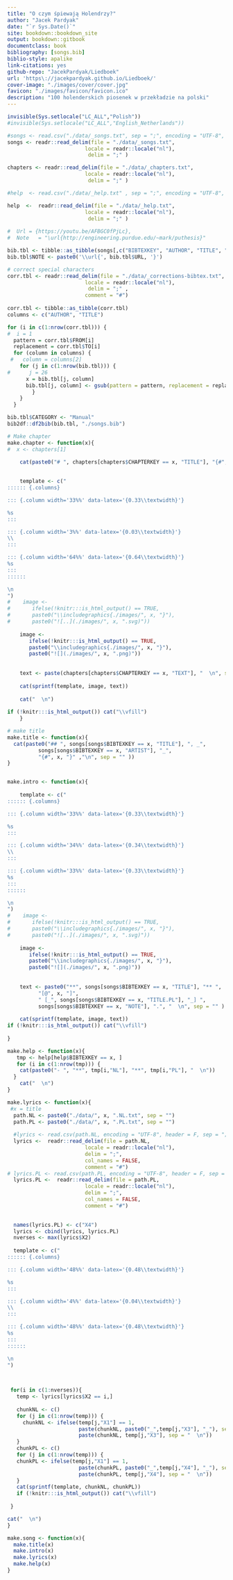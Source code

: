 ```yaml
--- 
title: "O czym śpiewają Holendrzy?"
author: "Jacek Pardyak"
date: "`r Sys.Date()`"
site: bookdown::bookdown_site
output: bookdown::gitbook
documentclass: book
bibliography: [songs.bib]
biblio-style: apalike
link-citations: yes
github-repo: "JacekPardyak/Liedboek"
url: 'https\://jacekpardyak.github.io/Liedboek/'
cover-image: "./images/cover/cover.jpg"
favicon: "./images/favicon/favicon.ico"
description: "100 holenderskich piosenek w przekładzie na polski"
---
```


```r
invisible(Sys.setlocale("LC_ALL","Polish"))
#invisible(Sys.setlocale("LC_ALL","English_Netherlands"))
```


```r
#songs <- read.csv("./data/_songs.txt", sep = ";", encoding = "UTF-8", stringsAsFactors = F)
songs <- readr::read_delim(file = "./data/_songs.txt",
                         locale = readr::locale("nl"),
                          delim = ";" )

chapters <- readr::read_delim(file = "./data/_chapters.txt",
                         locale = readr::locale("nl"),
                          delim = ";" )

#help  <- read.csv("./data/_help.txt" , sep = ";", encoding = "UTF-8", stringsAsFactors = F)

help  <-  readr::read_delim(file = "./data/_help.txt",
                         locale = readr::locale("nl"),
                          delim = ";" )
                            
#  Url = {https://youtu.be/AFBGC0fPjLc},
#  Note   = "\url{http://engineering.purdue.edu/~mark/puthesis}"

bib.tbl <- tibble::as_tibble(songs[,c("BIBTEXKEY", "AUTHOR", "TITLE", "YEAR", "URL" )])
bib.tbl$NOTE <- paste0('\\url{', bib.tbl$URL, '}')

# correct special characters
corr.tbl <- readr::read_delim(file = "./data/_corrections-bibtex.txt",
                         locale = readr::locale("nl"),
                          delim = ";" ,
                         comment = "#")
  
corr.tbl <- tibble::as_tibble(corr.tbl)
columns <- c("AUTHOR", "TITLE")

for (i in c(1:nrow(corr.tbl))) {
#  i = 1
  pattern = corr.tbl$FROM[i]
  replacement = corr.tbl$TO[i]
  for (column in columns) {
 #   column = columns[2]
    for (j in c(1:nrow(bib.tbl))) {
#      j = 26
      x = bib.tbl[j, column]
      bib.tbl[j, column] <- gsub(pattern = pattern, replacement = replacement, x = x)
        }
    }
  }

bib.tbl$CATEGORY <- "Manual"
bib2df::df2bib(bib.tbl, "./songs.bib")
```



```r
# Make chapter
make.chapter <- function(x){
#  x <- chapters[1]

    cat(paste0("# ", chapters[chapters$CHAPTERKEY == x, "TITLE"], "{#", x, "}" ,"\n", sep = "" ))
  
  
    template <- c("
:::::: {.columns}

::: {.column width='33%%' data-latex='{0.33\\textwidth}'}

%s
:::

::: {.column width='3%%' data-latex='{0.03\\textwidth}'}
\\ 
:::

::: {.column width='64%%' data-latex='{0.64\\textwidth}'}
%s
:::
::::::

\n
")
#    image <- 
#       ifelse(!knitr:::is_html_output() == TRUE, 
#       paste0("\\includegraphics{./images/", x, "}"),
#       paste0("![..](./images/", x, ".svg)"))
    
    image <- 
       ifelse(!knitr:::is_html_output() == TRUE, 
       paste0("\\includegraphics{./images/", x, "}"),
       paste0("![](./images/", x, ".png)"))
    
    
    text <- paste(chapters[chapters$CHAPTERKEY == x, "TEXT"], "  \n", sep = "")
  
    cat(sprintf(template, image, text))
    
    cat("  \n")
    
if (!knitr:::is_html_output()) cat("\\vfill")
    }

# make title
make.title <- function(x){
  cat(paste0("## ", songs[songs$BIBTEXKEY == x, "TITLE"], ", _", 
          songs[songs$BIBTEXKEY == x, "ARTIST"], "_", 
          "{#", x, "}" ,"\n", sep = "" ))
}


make.intro <- function(x){
  
    template <- c("
:::::: {.columns}

::: {.column width='33%%' data-latex='{0.33\\textwidth}'}

%s
:::

::: {.column width='34%%' data-latex='{0.34\\textwidth}'}
\\ 
:::

::: {.column width='33%%' data-latex='{0.33\\textwidth}'}
%s
:::
::::::

\n
")
#    image <- 
#       ifelse(!knitr:::is_html_output() == TRUE, 
#       paste0("\\includegraphics{./images/", x, "}"),
#       paste0("![..](./images/", x, ".svg)"))
    
    image <- 
       ifelse(!knitr:::is_html_output() == TRUE, 
       paste0("\\includegraphics{./images/", x, "}"),
       paste0("![](./images/", x, ".png)"))
    
    
    text <- paste0("**", songs[songs$BIBTEXKEY == x, "TITLE"], "** ",
          "[@", x, "]", 
          " [_", songs[songs$BIBTEXKEY == x, "TITLE.PL"], "_] ", 
          songs[songs$BIBTEXKEY == x, "NOTE"], ".", "  \n", sep = "" )
  
    cat(sprintf(template, image, text))
if (!knitr:::is_html_output()) cat("\\vfill")
    
}

make.help <- function(x){
   tmp <- help[help$BIBTEXKEY == x, ]
   for (i in c(1:nrow(tmp))) {
    cat(paste0("- ", "**", tmp[i,"NL"], "**", tmp[i,"PL"], "  \n"))
  }
    cat("  \n")
}

make.lyrics <- function(x){
 #x = title
  path.NL <- paste0("./data/", x, ".NL.txt", sep = "")
  path.PL <- paste0("./data/", x, ".PL.txt", sep = "")
  
  #lyrics <- read.csv(path.NL, encoding = "UTF-8", header = F, sep = ";", comment.char = "#")
  lyrics <-  readr::read_delim(file = path.NL,
                         locale = readr::locale("nl"),
                         delim = ";",
                         col_names = FALSE,
                         comment = "#")
# lyrics.PL <- read.csv(path.PL, encoding = "UTF-8", header = F, sep = ";", comment.char = "#")
  lyrics.PL <-  readr::read_delim(file = path.PL,
                         locale = readr::locale("nl"),
                         delim = ";",
                         col_names = FALSE,
                         comment = "#")

    
  names(lyrics.PL) <- c("X4")
  lyrics <- cbind(lyrics, lyrics.PL)
  nverses <- max(lyrics$X2)
  
  template <- c("
:::::: {.columns}

::: {.column width='48%%' data-latex='{0.48\\textwidth}'}

%s
:::

::: {.column width='4%%' data-latex='{0.04\\textwidth}'}
\\ 
:::

::: {.column width='48%%' data-latex='{0.48\\textwidth}'}
%s
:::
::::::

\n
")  
    


 for(i in c(1:nverses)){
   temp <- lyrics[lyrics$X2 == i,]
    
   chunkNL <- c()
   for (j in c(1:nrow(temp))) {
     chunkNL <- ifelse(temp[j,"X1"] == 1,
                       paste(chunkNL, paste0("_",temp[j,"X3"], "_"), sep = "  \n"),
                       paste(chunkNL, temp[j,"X3"], sep = "  \n"))
   }
   chunkPL <- c()
   for (j in c(1:nrow(temp))) {
   chunkPL <- ifelse(temp[j,"X1"] == 1,
                       paste(chunkPL, paste0("_",temp[j,"X4"], "_"), sep = "  \n"),
                       paste(chunkPL, temp[j,"X4"], sep = "  \n"))
   }
   cat(sprintf(template, chunkNL, chunkPL))
   if (!knitr:::is_html_output()) cat("\\vfill")
   
 }

cat("  \n")
}

make.song <- function(x){
  make.title(x)
  make.intro(x)
  make.lyrics(x)
  make.help(x)
}

```


